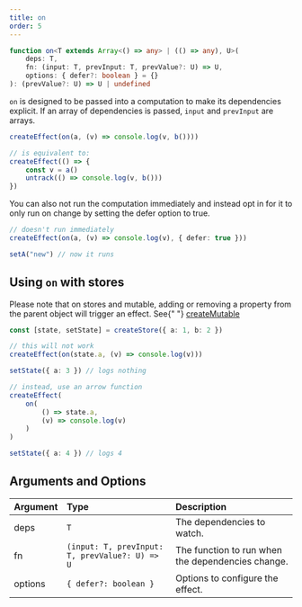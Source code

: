 ```yaml
---
title: on
order: 5
---
```


```ts
function on<T extends Array<() => any> | (() => any), U>(
	deps: T,
	fn: (input: T, prevInput: T, prevValue?: U) => U,
	options: { defer?: boolean } = {}
): (prevValue?: U) => U | undefined
```

`on` is designed to be passed into a computation to make its dependencies explicit. If an array of dependencies is passed, `input` and `prevInput` are arrays.

```ts
createEffect(on(a, (v) => console.log(v, b())))

// is equivalent to:
createEffect(() => {
	const v = a()
	untrack(() => console.log(v, b()))
})
```

You can also not run the computation immediately and instead opt in for it to only run on change by setting the defer option to true.

```ts
// doesn't run immediately
createEffect(on(a, (v) => console.log(v), { defer: true }))

setA("new") // now it runs
```

## Using `on` with stores

<Callout>
	Please note that on stores and mutable, adding or removing a property from the
	parent object will trigger an effect. See{" "}
	<a href="/references/api-reference/stores/store-utilities/#createMutable">
		createMutable
	</a>
</Callout>

```ts
const [state, setState] = createStore({ a: 1, b: 2 })

// this will not work
createEffect(on(state.a, (v) => console.log(v)))

setState({ a: 3 }) // logs nothing

// instead, use an arrow function
createEffect(
	on(
		() => state.a,
		(v) => console.log(v)
	)
)

setState({ a: 4 }) // logs 4
```

## Arguments and Options

| Argument | Type                                           | Description                                       |
| :------- | :--------------------------------------------- | :------------------------------------------------ |
| deps     | `T`                                            | The dependencies to watch.                        |
| fn       | `(input: T, prevInput: T, prevValue?: U) => U` | The function to run when the dependencies change. |
| options  | `{ defer?: boolean }`                          | Options to configure the effect.                  |
